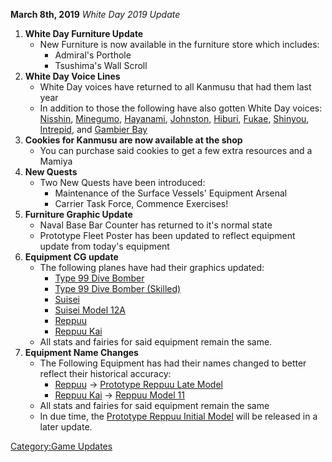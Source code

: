 '''March 8th, 2019''' ''White Day 2019 Update''

#'''White Day Furniture Update'''
#* New Furniture is now available in the furniture store which includes:
#**Admiral's Porthole
#**Tsushima's Wall Scroll
#'''White Day Voice Lines'''
#* White Day voices have returned to all Kanmusu that had them last year
#* In addition to those the following have also gotten White Day voices: [[Nisshin]], [[Minegumo]], [[Hayanami]], [[Johnston]], [[Hiburi]], [[Fukae]], [[Shinyou]], [[Intrepid]], and [[Gambier Bay]]
#'''Cookies for Kanmusu are now available at the shop'''
#*You can purchase said cookies to get a few extra resources and a Mamiya
# '''New Quests'''
#* Two New Quests have been introduced:
#** Maintenance of the Surface Vessels' Equipment Arsenal
#** Carrier Task Force, Commence Exercises!
# '''Furniture Graphic Update'''
#* Naval Base Bar Counter has returned to it's normal state
#* Prototype Fleet Poster has been updated to reflect equipment update from today's equipment
#'''Equipment CG update'''
#* The following planes have had their graphics updated:
#** [[Type 99 Dive Bomber]]
#** [[Type 99 Dive Bomber (Skilled)]]
#** [[Suisei (Comet)|Suisei]]
#** [[Suisei Model 12A]]
#** [[Reppuu|Reppuu]]
#** [[Reppuu Kai]]
#* All stats and fairies for said equipment remain the same.
#'''Equipment Name Changes'''
#* The Following Equipment has had their names changed to better reflect their historical accuracy:
#** [[Reppuu|Reppuu]] -> [[Prototype Reppuu Late Model]]
#** [[Reppuu Kai]] -> [[Reppuu Model 11]]
#* All stats and fairies for said equipment remain the same
#* In due time, the [[Prototype Reppuu Initial Model]] will be released in a later update.

[[Category:Game Updates]]